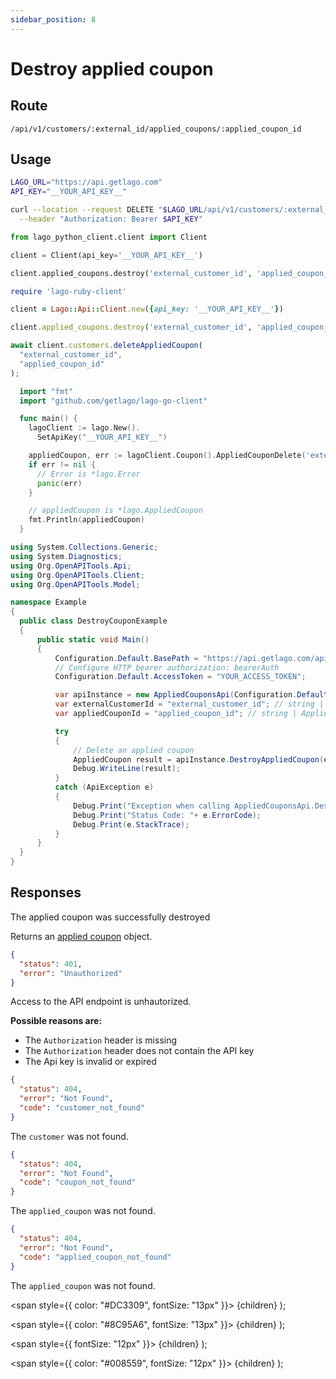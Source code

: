 ```yaml
---
sidebar_position: 8
---
```



# Destroy applied coupon

## Route

```curl title="DELETE"
/api/v1/customers/:external_id/applied_coupons/:applied_coupon_id
```

## Usage

<Tabs groupId="prog-language">
  <TabItem value="curl" label="Curl" default>

  ```bash
  LAGO_URL="https://api.getlago.com"
  API_KEY="__YOUR_API_KEY__"

  curl --location --request DELETE "$LAGO_URL/api/v1/customers/:external_id/applied_coupons/:applied_coupon_id" \
    --header "Authorization: Bearer $API_KEY"
  ```
  </TabItem>

  <TabItem value="python" label="Python">

  ```python
  from lago_python_client.client import Client

  client = Client(api_key='__YOUR_API_KEY__')

  client.applied_coupons.destroy('external_customer_id', 'applied_coupon_id')
  ```
  </TabItem>

  <TabItem value="ruby" label="Ruby">

  ```ruby
  require 'lago-ruby-client'

  client = Lago::Api::Client.new({api_key: '__YOUR_API_KEY__'})

  client.applied_coupons.destroy('external_customer_id', 'applied_coupon_id')
  ```
  </TabItem>

  <TabItem value="javascript" label="Javascript">

  ```javascript
  await client.customers.deleteAppliedCoupon(
    "external_customer_id",
    "applied_coupon_id"
  );
  ```
  </TabItem>

  <TabItem value="go" label="Go">

  ```go
    import "fmt"
    import "github.com/getlago/lago-go-client"

    func main() {
      lagoClient := lago.New().
        SetApiKey("__YOUR_API_KEY__")

      appliedCoupon, err := lagoClient.Coupon().AppliedCouponDelete('external_customer_id', 'applied_coupon_id')
      if err != nil {
        // Error is *lago.Error
        panic(err)
      }

      // appliedCoupon is *lago.AppliedCoupon
      fmt.Println(appliedCoupon)
    }
  ```

  </TabItem>

  <TabItem value="csharp" label="C#">

  ```csharp
using System.Collections.Generic;
using System.Diagnostics;
using Org.OpenAPITools.Api;
using Org.OpenAPITools.Client;
using Org.OpenAPITools.Model;

namespace Example
{
    public class DestroyCouponExample
    {
        public static void Main()
        {
            Configuration.Default.BasePath = "https://api.getlago.com/api/v1";
            // Configure HTTP bearer authorization: bearerAuth
            Configuration.Default.AccessToken = "YOUR_ACCESS_TOKEN";

            var apiInstance = new AppliedCouponsApi(Configuration.Default);
            var externalCustomerId = "external_customer_id"; // string | External id of the customer
            var appliedCouponId = "applied_coupon_id"; // string | Applied Coupon Lago ID

            try
            {
                // Delete an applied coupon
                AppliedCoupon result = apiInstance.DestroyAppliedCoupon(externalCustomerId, appliedCouponId);
                Debug.WriteLine(result);
            }
            catch (ApiException e)
            {
                Debug.Print("Exception when calling AppliedCouponsApi.DestroyAppliedCoupon: " + e.Message );
                Debug.Print("Status Code: "+ e.ErrorCode);
                Debug.Print(e.StackTrace);
            }
        }
    }
}
  ```

  </TabItem>
</Tabs>

## Responses

<Tabs>
  <TabItem value="200" label="HTTP 200" default>
  The applied coupon was successfully destroyed

  Returns an [applied coupon](./apply-coupon#the-applied-coupon-object) object.
  </TabItem>

  <TabItem value="401" label="HTTP 401">

  ```json
  {
    "status": 401,
    "error": "Unauthorized"
  }
  ```

  Access to the API endpoint is unhautorized.

  **Possible reasons are:**
  * The `Authorization` header is missing
  * The `Authorization` header does not contain the API key
  * The Api key is invalid or expired


  </TabItem>

  <TabItem value="404" label="HTTP 404">

  ```json
  {
    "status": 404,
    "error": "Not Found",
    "code": "customer_not_found"
  }
  ```

  The `customer` was not found.

  ```json
  {
    "status": 404,
    "error": "Not Found",
    "code": "coupon_not_found"
  }
  ```

  The `applied_coupon` was not found.

  ```json
  {
    "status": 404,
    "error": "Not Found",
    "code": "applied_coupon_not_found"
  }
  ```

  The `applied_coupon` was not found.
  </TabItem>
</Tabs>



  <span
    style={{
      color: "#DC3309",
      fontSize: "13px"
    }}>
    {children}
  </span>
);

  <span
    style={{
      color: "#8C95A6",
      fontSize: "13px"
    }}>
    {children}
  </span>
);

  <span
    style={{
      fontSize: "12px"
    }}>
    {children}
  </span>
);

  <span
    style={{
      color: "#008559",
      fontSize: "12px"
    }}>
    {children}
  </span>
);

